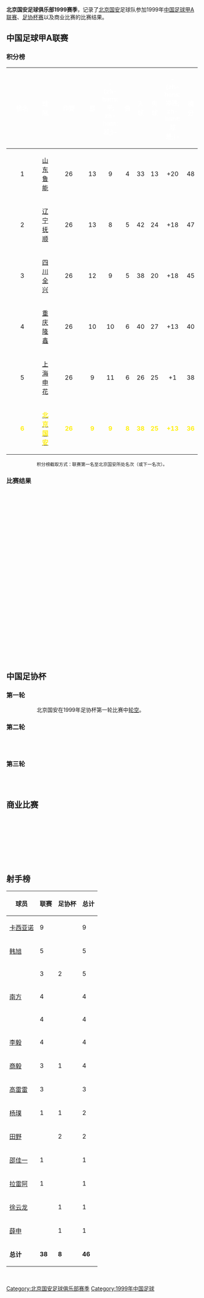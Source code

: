 '''北京国安足球俱乐部1999赛季'''，记录了[[北京国安|北京国安]]足球队参加1999年[[1999年中国足球甲A联赛|中国足球甲A联赛]]、[[1999年中国足协杯|足协杯赛]]以及商业比赛的比赛结果。

== 中国足球甲A联赛 ==
=== 积分榜 ===
{| align=center width=85%
|- bgcolor=#6C38D2
!width=5%|<font color="white"> '''排名'''
!width=10%|<font color="white"> '''球隊'''
!width=5%|<font color="white"> '''作賽'''
!width=5%|<font color="white"> '''勝'''
!width=5%|<font color="white"> '''-{zh-hans:平; zh-hant:和;}-'''
!width=5%|<font color="white"> '''負'''
!width=5%|<font color="white"> '''入球'''
!width=5%|<font color="white"> '''失球'''
!width=5%|<font color="white"> '''-{zh-hans:净胜; zh-hant:球差;}-'''
!width=5%|<font color="white"> '''積分'''
|- bgcolor=D0E7FF
|align=center|1
|align=center|[[山东鲁能|山东鲁能]]
|align=center|26
|align=center|13
|align=center|9
|align=center|4
|align=center|33
|align=center|13
|align=center|+20
|align=center|48

|-bgcolor=#D0E7FF
|align=center|2
|align=center|[[辽宁宏运|辽宁抚顺]]
|align=center|26
|align=center|13
|align=center|8
|align=center|5
|align=center|42
|align=center|24
|align=center|+18
|align=center|47

|-bgcolor=#D0E7FF
|align=center|3
|align=center|[[四川全兴|四川全兴]]
|align=center|26
|align=center|12
|align=center|9
|align=center|5
|align=center|38
|align=center|20
|align=center|+18
|align=center|45

|-bgcolor=#D0E7FF
|align=center|4
|align=center|[[重庆隆鑫|重庆隆鑫]]
|align=center|26
|align=center|10
|align=center|10
|align=center|6
|align=center|40
|align=center|27
|align=center|+13
|align=center|40

|-bgcolor=#D0E7FF
|align=center|5
|align=center|[[上海申花|上海申花]]
|align=center|26
|align=center|9
|align=center|11
|align=center|6
|align=center|26
|align=center|25
|align=center|+1
|align=center|38

|- bgcolor=#00A639
|align=center style="color: #FFEF10" |'''6'''
|align=center style="color: #FFEF10" |'''[[北京国安|<span style="color: #FFEF10">北京国安]]'''
|align=center style="color: #FFEF10" |'''26'''
|align=center style="color: #FFEF10" |'''9'''
|align=center style="color: #FFEF10" |'''9'''
|align=center style="color: #FFEF10" |'''8'''
|align=center style="color: #FFEF10" |'''38'''
|align=center style="color: #FFEF10" |'''25'''
|align=center style="color: #FFEF10" |'''+13'''
|align=center style="color: #FFEF10" |'''36'''
|}
<div style="text-align: center;">
<span style="font-size:smaller;">积分榜截取方式：联赛第一名至北京国安所处名次（或下一名次）。</span><br />
</div>

=== 比赛结果 ===
{{footballbox
|date = 1999年3月21日
|team1 = {{flagicon|China}} [[深圳平安|深圳平安]]
|score =  0–0
|report = 
|team2 = {{flagicon|China}} [[北京国安|北京国安]]
|goals1 = 
|goals2 = 
|stadium = {{flagicon|China}} [[深圳体育场|深圳体育场]] [[深圳|深圳]]
|attendance = 
|referee = 
}} <br />
{{footballbox
|date = 1999年3月28日
|team1 = {{flagicon|China}} [[北京国安|北京国安]]
|score =  4–0
|report = 
|team2 = {{flagicon|China}} [[沈阳海狮|沈阳海狮]]
|goals1 = {{goal|25}}{{goal|29}} 托肯 <br />{{goal|31}} 李毅 <br />{{goal|87}} 高雷雷
|goals2 = 
|stadium = {{flagicon|China}} [[工人体育场|工人体育场]] [[北京|北京]]
|attendance = 
|referee = 
}} <br />
{{footballbox
|date = 1999年4月1日
|team1 = {{flagicon|China}} [[湖北武汉职业足球俱乐部|武汉红桃K]]
|score =  0–1
|report = 
|team2 = {{flagicon|China}} [[北京国安|北京国安]]
|goals1 = 
|goals2 = {{goal|50}} 托肯
|stadium = {{flagicon|China}} [[新华路体育场|新华路体育场]] [[武汉|武汉]]
|attendance = 
|referee = 
}} <br />
{{footballbox
|date = 1999年4月4日
|team1 = {{flagicon|China}} [[北京国安|北京国安]]
|score =  1–1
|report = 
|team2 = {{flagicon|China}} [[青岛海牛|青岛海牛]]
|goals1 = {{goal|76}} 邵佳一
|goals2 = {{goal|92}} 马永康
|stadium = {{flagicon|China}} [[工人体育场|工人体育场]] [[北京|北京]]
|attendance = 
|referee = 
}} <br />
{{footballbox
|date = 1999年4月11日
|team1 = {{flagicon|China}} [[广州松日|广州松日]]
|score =  1–0
|report = 
|team2 = {{flagicon|China}} [[北京国安|北京国安]]
|goals1 = {{goal|38}} 胡志军
|goals2 = 
|stadium = {{flagicon|China}} 贵阳市新体育场 [[贵阳|贵阳]]
|attendance = 
|referee = 
}} <br />
{{footballbox
|date = 1999年4月25日
|team1 = {{flagicon|China}} [[北京国安|北京国安]]
|score =  0–1
|report = 
|team2 = {{flagicon|China}} [[上海申花|上海申花]]
|goals1 = 
|goals2 = {{goal|85}} 祁宏
|stadium = {{flagicon|China}} [[工人体育场|工人体育场]] [[北京|北京]]
|attendance = 
|referee = 
}} <br />
{{footballbox
|date = 1999年4月29日
|team1 = {{flagicon|China}} [[天津泰达|天津泰达]]
|score =  2–1
|report = 
|team2 = {{flagicon|China}} [[北京国安|北京国安]]
|goals1 = {{goal|45}} 孙建军 <br />{{goal|65}} 阿迪巴
|goals2 ={{goal|52}} 高雷雷
|stadium = {{flagicon|China}} [[民园体育场|民园体育场]] [[天津|天津]]
|attendance = 
|referee = 
}} <br />
{{footballbox
|date = 1999年5月2日
|team1 = {{flagicon|China}} [[延边敖东|吉林敖东]]
|score =  1–1
|report = 
|team2 = {{flagicon|China}} [[北京国安|北京国安]]
|goals1 = {{goal|20}} 泰尼
|goals2 = {{goal|70}} 南方
|stadium = {{flagicon|China}} 延吉市体育场 [[延吉|延吉]]
|attendance = 
|referee = 
}} <br />
{{footballbox
|date = 1999年5月9日
|team1 = {{flagicon|China}} [[北京国安|北京国安]]
|score =  1–0
|report = 
|team2 = {{flagicon|China}} [[山东鲁能|山东鲁能]]
|goals1 = {{goal|43}} 李毅
|goals2 = 
|stadium = {{flagicon|China}} [[工人体育场|工人体育场]] [[北京|北京]]
|attendance = 
|referee = 
}} <br />
{{footballbox
|date = 1999年6月20日
|team1 = {{flagicon|China}} [[北京国安|北京国安]]
|score =  0–1
|report = 
|team2 = {{flagicon|China}} [[重庆隆鑫|重庆隆鑫]]
|goals1 = 
|goals2 = {{goal|86}} 高峰
|stadium = {{flagicon|China}} [[工人体育场|工人体育场]] [[北京|北京]]
|attendance = 
|referee = 
}} <br />
{{footballbox
|date = 1999年6月24日
|team1 = {{flagicon|China}} [[四川全兴|四川全兴]]
|score =  1–0
|report = 
|team2 = {{flagicon|China}} [[北京国安|北京国安]]
|goals1 = {{goal|75}} 哈吉
|goals2 = 
|stadium ={{flagicon|China}} [[成都市体育中心|成都市体育中心]] [[成都|成都]]
|attendance = 
|referee = 
}} <br />
{{footballbox
|date = 1999年6月27日
|team1 = {{flagicon|China}} [[北京国安|北京国安]]
|score =  2–1
|report = 
|team2 = {{flagicon|China}} [[大连万达|大连万达实德]]
|goals1 = {{goal|19}}{{goal|89}} 南方
|goals2 = {{goal|80}} 王涛
|stadium = {{flagicon|China}} [[工人体育场|工人体育场]] [[北京|北京]]
|attendance = 
|referee = 
}} <br />
{{footballbox
|date = 1999年7月4日
|team1 = {{flagicon|China}} [[辽宁宏运|辽宁抚顺]]
|score =  1–1
|report = 
|team2 = {{flagicon|China}} [[北京国安|北京国安]]
|goals1 = {{goal|32}} 张玉宁
|goals2 = {{goal|24}} 杨璞
|stadium =  {{flagicon|China}} [[抚顺雷锋体育场|雷锋体育场]] [[抚顺|抚顺]]
|attendance = 
|referee = 
}} <br />
{{footballbox
|date = 1999年7月18日
|team1 = {{flagicon|China}} [[北京国安|北京国安]]
|score =  4–1
|report = 
|team2 = {{flagicon|China}} [[深圳平安|深圳平安]]
|goals1 = {{goal|20}}{{goal|76}} 卡西亚诺<br />{{goal|25}} 南方<br />{{goal|90}} 商毅
|goals2 = {{goal|75}} 张军
|stadium = {{flagicon|China}} [[工人体育场|工人体育场]] [[北京|北京]]
|attendance = 
|referee = 
}} <br />
{{footballbox
|date = 1999年7月25日
|team1 = {{flagicon|China}} [[沈阳海狮|沈阳海狮]]
|score =  3–3
|report = 
|team2 = {{flagicon|China}} [[北京国安|北京国安]]
|goals1 = {{goal|4}}{{goal|61}} 谢育新 <br />{{goal|83}} 艾迪瓦多
|goals2 = {{goal|24}} 韩旭 <br />{{goal|55}} 拉雷阿 <br />{{goal|77}} 商毅
|stadium =  {{flagicon|China}} 沈阳市体育场 [[沈阳|沈阳]]
|attendance = 
|referee = 
}} <br />
{{footballbox
|date = 1999年7月29日
|team1 = {{flagicon|China}} [[北京国安|北京国安]]
|score =  6–0
|report = 
|team2 = {{flagicon|China}} [[湖北武汉职业足球俱乐部|武汉红桃K]]
|goals1 = {{goal|9}}{{goal|85}} 韩旭 <br />{{goal|23}}{{goal|42}} 卡西亚诺 <br />{{goal|36}}{{goal|45}} 巴雷德斯
|goals2 = 
|stadium = {{flagicon|China}} [[工人体育场|工人体育场]] [[北京|北京]]
|attendance = 
|referee = 
}} <br />
{{footballbox
|date = 1999年8月1日
|team1 = {{flagicon|China}} [[青岛海牛|青岛海牛]]
|score =  2–2
|report = 
|team2 = {{flagicon|China}} [[北京国安|北京国安]]
|goals1 = {{goal|29}} 彭伟军(P) <br />{{goal|46}} 威廉
|goals2 = {{goal|66}} 巴雷德斯 <br />{{goal|90}} 韩旭
|stadium = {{flagicon|China}} [[弘诚体育场|弘诚体育场]] [[青岛|青岛]]
|attendance = 
|referee = 
}} <br />
{{footballbox
|date = 1999年8月8日
|team1 = {{flagicon|China}} [[北京国安|北京国安]]
|score =  3–0
|report = 
|team2 = {{flagicon|China}} [[广州松日|广州松日]]
|goals1 = {{goal|54}}{{goal|78}}{{goal|87}} 卡西亚诺
|goals2 = 
|stadium = {{flagicon|China}} [[工人体育场|工人体育场]] [[北京|北京]]
|attendance = 
|referee = 
}} <br />
{{footballbox
|date = 1999年8月15日
|team1 = {{flagicon|China}} [[上海申花|上海申花]]
|score =  2–2
|report = 
|team2 = {{flagicon|China}} [[北京国安|北京国安]]
|goals1 = {{goal|34}}{{goal|51}} 马塞罗 
|goals2 = {{goal|78}} 卡西亚诺(P) <br />{{goal|89}} 李毅
|stadium ={{flagicon|China}} [[虹口足球场|虹口足球场]] [[上海|上海]]
|attendance = 
|referee = 
}} <br />
{{footballbox
|date = 1999年8月29日
|team1 = {{flagicon|China}} [[北京国安|北京国安]]
|score =  1–1
|report = 
|team2 = {{flagicon|China}} [[天津泰达|天津泰达]]
|goals1 = {{goal|34}} 巴雷德斯
|goals2 = {{goal|70}} 张效瑞
|stadium ={{flagicon|China}} [[工人体育场|工人体育场]] [[北京|北京]]
|attendance = 
|referee = 
}} <br />
{{footballbox
|date = 1999年9月5日
|team1 = {{flagicon|China}} [[北京国安|北京国安]]
|score =  3–0
|report = 
|team2 = {{flagicon|China}} [[延边敖东|吉林敖东]]
|goals1 = {{goal|26}} 韩旭 <br />{{goal|82}} 卡西亚诺 <br />{{goal|90}} 李毅
|goals2 = 
|stadium = {{flagicon|China}} [[工人体育场|工人体育场]] [[北京|北京]]
|attendance = 
|referee =
}} <br />
{{footballbox
|date = 1999年9月9日
|team1 = {{flagicon|China}} [[山东鲁能|山东鲁能]]
|score =  2–0
|report = 
|team2 = {{flagicon|China}} [[北京国安|北京国安]]
|goals1 = {{goal|35}} 宿茂臻 <br />{{goal|54}} 巴力斯塔
|goals2 = 
|stadium =  {{flagicon|China}} [[山东省体育中心|山东省体育中心]] [[济南|济南]]
|attendance = 
|referee = 
}} <br />
{{footballbox
|date = 1999年9月12日
|team1 = {{flagicon|China}} [[重庆隆鑫|重庆隆鑫]]
|score =  2–0
|report = 
|team2 = {{flagicon|China}} [[北京国安|北京国安]]
|goals1 = {{goal|35}}{{goal|75}} 马克
|goals2 =
|stadium = {{flagicon|China}} [[大田湾体育场|大田湾体育场]] [[重庆|重庆]]
|attendance = 
|referee = 
}} <br />
{{footballbox
|date = 1999年11月21日
|team1 = {{flagicon|China}} [[北京国安|北京国安]]
|score =  0–1
|report = 
|team2 = {{flagicon|China}} [[四川全兴|四川全兴]]
|goals1 = 
|goals2 = {{goal|25}} 邹侑根
|stadium ={{flagicon|China}} [[工人体育场|工人体育场]] [[北京|北京]]
|attendance = 
|referee = 
}} <br />
{{footballbox
|date = 1999年11月28日
|team1 = {{flagicon|China}} [[大连万达|大连万达实德]]
|score =  0–1
|report = 
|team2 = {{flagicon|China}} [[北京国安|北京国安]]
|goals1 =
|goals2 = {{goal|8}} 商毅
|stadium =  {{flagicon|China}} [[金州体育场|金州体育场]] [[大连|大连]]
|attendance = 
|referee = 
}} <br />
{{footballbox
|date = 1999年12月5日
|team1 = {{flagicon|China}} [[北京国安|北京国安]]
|score =  1–1
|report = 
|team2 = {{flagicon|China}} [[辽宁宏运|辽宁抚顺]]
|goals1 = {{goal|75}} 高雷雷
|goals2 = {{goal|10}} 曲圣卿
|stadium = {{flagicon|China}} [[工人体育场|工人体育场]] [[北京|北京]]
|attendance = 
|referee = 
}} <br />

==中国足协杯==
===第一轮===
::北京国安在1999年足协杯第一轮比赛中[[轮空|轮空]]。

===第二轮===
{{footballbox
|date = 1999年5月23日
|team1 = {{flagicon|China}} [[广东宏远|广东宏远]]
|score =  0–3
|report = 
|team2 = {{flagicon|China}} [[北京国安|北京国安]]
|goals1 = 
|goals2 = {{goal|34}} 薛申<br>{{goal|67}} 托肯<br>{{goal|81}} 商毅
|stadium = 
|attendance = 
|referee = 
}} <br />
{{footballbox
|date = 1999年6月2日
|team1 = {{flagicon|China}} [[北京国安|北京国安]]
|score =  5–2
|report = 
|team2 = {{flagicon|China}} [[广东宏远|广东宏远]]
|goals1 = {{goal|18}} 托肯<br>{{goal|27}} {{goal|49}} 田野<br>{{goal|59}} 杨璞<br/>{{goal|70}} 徐云龙
|goals2 = {{goal|12}} 伊迈沙<br>{{goal|75}} 简建辉
|stadium = {{flagicon|China}} [[工人体育场|工人体育场]] [[北京|北京]]
|attendance = 
|referee = 
}} <br />

===第三轮===
{{footballbox
|date = 1999年6月5日
|team1 = {{flagicon|China}} [[北京国安|北京国安]]
|score =  0–0
|report = 
|team2 = {{flagicon|China}} [[山东鲁能|山东鲁能]]
|goals1 = 
|goals2 = 
|stadium = {{flagicon|China}} [[工人体育场|工人体育场]] [[北京|北京]]
|attendance = 
|referee = 
}} <br />
{{footballbox
|date = 1999年7月11日
|team1 = {{flagicon|China}} [[山东鲁能|山东鲁能]]
|score =  1–0
|report = 
|team2 = {{flagicon|China}} [[北京国安|北京国安]]
|goals1 = {{goal|26}} 李明（小）
|goals2 = 
|stadium = 
|attendance = 
|referee = 
}} <br />

==商业比赛==
{{footballbox
|date = 1999年2月8日
|team1 = {{flagicon|China}} [[北京国安|北京国安]]
|score =  0–0 <br> (PK 4 - 3)
|report = 
|team2 = {{flagicon|South_Korea}} [[FC首尔|安养LG印度豹]]
|goals1 = 
|goals2 = 
|stadium = 
|attendance = 
|referee = 
}} <br />
{{footballbox
|date = 1999年6月6日
|team1 = [[File:Flag_of_Portugal.svg|25px]] [[蓝白足球会|蓝白足球会]]
|score =  1–3 
|report = 
|team2 = {{flagicon|China}} [[北京国安|北京国安]]
|goals1 = 
|goals2 = 
|stadium = 
|attendance = 
|referee = 
}} <br />
{{footballbox
|date = 1999年6月8日
|team1 = {{flagicon|Brazil}} 足协选手
|score =  1–1<br> (PK 5 - 3)
|report = 
|team2 = {{flagicon|China}} [[北京国安|北京国安]]
|goals1 = {{goal|54}} 蒙泰罗
|goals2 = {{goal|47}} 徐阳
|stadium = 
|attendance = 
|referee = 
}} <br />
{{footballbox
|date = 1999年6月14日
|team1 = {{flagicon|South_Korea}} [[FC首尔|安养LG印度豹]]
|score =  2–1
|report = 
|team2 = {{flagicon|China}} [[北京国安|北京国安]]
|goals1 = 
|goals2 = 
|stadium = 
|attendance = 
|referee = 
}} <br />
{{footballbox
|date = 1999年7月7日
|team1 = {{flagicon|China}} [[北京国安|北京国安]]
|score =  1–2
|report = 
|team2 = {{flagicon|England}} [[水晶宫足球俱乐部|水晶宫]]
|goals1 = 
|goals2 = 
|stadium = {{flagicon|China}}  [[工人体育场|工人体育场]] [[北京|北京]]
|attendance = 
|referee = 
}} <br />
{{footballbox
|date = 1999年10月6日
|team1 = {{flagicon|China}} [[北京国安|北京国安]]
|score =  1–2
|report = 
|team2 = {{flagicon|Russia}} [[莫斯科鱼雷|莫斯科鱼雷]]
|goals1 ={{goal|28}} 徐云龙
|goals2 ={{goal|66}} {{goal|78}} 鱼雷队10号
|stadium = {{flagicon|China}} [[工人体育场|工人体育场]] [[北京|北京]]
|attendance = 
|referee = 
}} <br />
{{footballbox
|date = 1999年11月7日
|team1 = {{flagicon|China}} [[北京国安|北京国安]]
|score =  0–1
|report = 
|team2 = {{flagicon|South_Korea}} [[蔚山现代老虎|现代老虎]]
|goals1 = 
|goals2 = {{goal|78}} 徐云龙 （乌龙）
|stadium = {{flagicon|China}} [[工人体育场|工人体育场]] [[北京|北京]]
|attendance = 
|referee = 
}} <br />

==射手榜==
{| width=250 class="wikitable" style="text-align: center; font-size: 100%"
!球员
!联赛
!足协杯
!总计
|-
|[[卡西亚诺·德瓦尔|卡西亚诺]]
|9
|
|9
|-
|[[韩旭|韩旭]]
|5
|
|5
|-
|{{link-fr|托肯|Remco Torken}}
|3
|2
|5
|-
|[[南方|南方]]
|4
|
|4
|-
|{{link-es|巴雷德斯|Marcelo Paredes}}
|4
|
|4
|-
|[[李毅|李毅]]
|4
|
|4
|-
|[[商毅|商毅]]
|3
|1
|4
|-
|[[高雷雷|高雷雷]]
|3
|
|3
|-
|[[杨璞|杨璞]]
|1
|1
|2
|-
|[[田野|田野]]
|
|2
|2
|-
|[[邵佳一|邵佳一]]
|1
|
|1
|-
|[[拉雷阿|拉雷阿]]
|1
|
|1
|-
|[[徐云龙|徐云龙]]
|
|1
|1
|-
|[[薛申|薛申]]
|
|1
|1
|-
|'''总计'''
|'''38'''
|'''8'''
|'''46'''
|} <br />

{{1999年甲A分类名单北京}}
{{北京国安足球俱乐部}} 

[[Category:北京国安足球俱乐部赛季|Category:北京国安足球俱乐部赛季]]
[[Category:1999年中国足球|Category:1999年中国足球]]